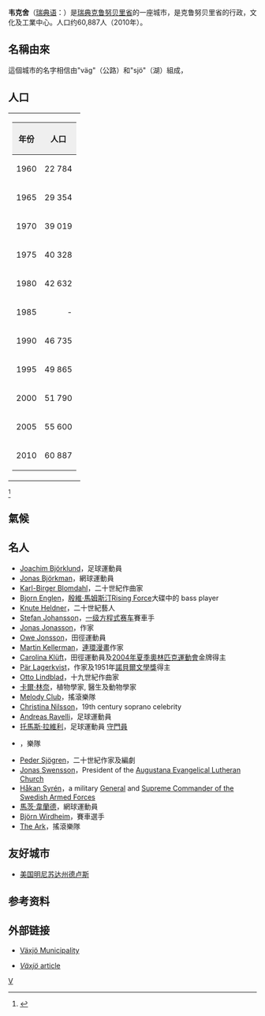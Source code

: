{{NoteTA
|1=zh-hans:马茨·维兰德;zh-hk:馬斯·韋蘭特;zh-tw:馬茨·韋蘭德;
}}
{{Infobox settlement
|official_name          = 韋克舍
|koordinat          = 
|höjdläge           =
|lat_g = 56 |lat_m  = 52 |lat_s = 42 |lat_NS = N 
|long_g = 14 |long_m = 48 |long_s= 33 |long_EW= E
|image_skyline          =
|image_caption          = StoraTorget
|image_shield           = Växjö_vapen.svg
|pushpin_map            = Sweden
|pushpin_label_position =
|coordinates_region     = SE
|subdivision_type       = [[國家|國家]]
|subdivision_name       = [[瑞典|瑞典]]
|subdivision_type3      = [[瑞典舊省|舊省]]
|subdivision_name3      = [[斯莫蘭|斯莫蘭]]
|subdivision_type2      = [[瑞典省份|省]]
|subdivision_name2      = [[克魯努貝里省|克魯努貝里省]]
|subdivision_type1      = [[瑞典自治市|瑞典自治市]]
|subdivision_name1      = [[韋克舍市|韋克舍市]]
|area_footnotes         = <ref name=scb>{{cite web |url=http://www.scb.se/Statistik/MI/MI0810/2010A01/Tatorternami0810tab1_4.xls |title=Tätorternas landareal, folkmängd och invånare per km<sup>2</sup> 2005 och 2010 |date=14 December 2011 |publisher=[[Statistics_Sweden|Statistics Sweden]] |language=sv |archiveurl=https://www.webcitation.org/64arqC15e?url=http://www.scb.se/Statistik/MI/MI0810/2010A01/Tatorternami0810tab1_4.xls |archivedate=2012-01-10|deadurl=no |accessdate=10 January 2012 }}</ref>
|area_total_km2         = 30.28
|population_as_of       = 2010年12月31日
|population_footnotes   = <ref name=scb />
|population_total       = 60,887 <!-- This is the official figure from Statistics Sweden (Statistiska centralbyrån). -->
|population_density_km2 = 2011
|timezone               = [[Central_European_Time|CET]]
|utc_offset             = +1
|timezone_DST           = [[Central_European_Summer_Time|CEST]]
|utc_offset_DST         = +2
|coordinates_display    = display=inline,title
|latd=56 |latm=53 |lats= |latNS=N
|longd=14 |longm=47 |longs= |longEW=E
|website                =
}}
'''韦克舍'''（[[瑞典语|瑞典语]]：'''{{lang|sv|Växjö}}'''）是[[瑞典|瑞典]][[克鲁努贝里省|克鲁努贝里省]]的一座城市，是克鲁努贝里省的行政，文化及工業中心。人口约60,887人（2010年）。
==名稱由來==
這個城市的名字相信由"väg"（公路）和"sjö"（湖）組成，
==人口==
{|
|-
| valign="top" |
{| class="wikitable"
|-
! style="background:#efefef;" | '''年份'''
! style="background:#efefef;" | '''人口'''
|-
| 1960 || style="text-align:right;"|22 784
|-
| 1965 || style="text-align:right;"|29 354
|-
| 1970 || style="text-align:right;"|39 019
|-
| 1975 || style="text-align:right;"|40 328
|-
| 1980 || style="text-align:right;"|42 632
|-
| 1985 || style="text-align:right;"|-
|-
| 1990 || style="text-align:right;"|46 735
|-
| 1995 || style="text-align:right;"|49 865
|-
| 2000 || style="text-align:right;"|51 790
|-
| 2005 || style="text-align:right;"|55 600
|-
| 2010 || style="text-align:right;"|60 887
|}
|}
<ref>{{cite web |url=http://www.scb.se/Statistik/MI/MI0810/2005A01x/Befolkning_tatorter_1960-2005.xls |title=Unknown |publisher=Scb.se |accessdate=2012-12-01 |archive-date=2011-06-12 |archive-url=https://web.archive.org/web/20110612085313/http://www.scb.se/Statistik/MI/MI0810/2005A01x/Befolkning_tatorter_1960-2005.xls |dead-url=no }}</ref>





==氣候==
{{Weather box
|location = 韋克舍
|metric first = Yes
|single line = Yes
|Jan high C = 0
|Feb high C = 2
|Mar high C = 5
|Apr high C = 11
|May high C = 16
|Jun high C = 19
|Jul high C = 21
|Aug high C = 21
|Sep high C = 17
|Oct high C = 10
|Nov high C = 4
|Dec high C = 1
|year high C = 10.6
|Jan low C = -3
|Feb low C = -4
|Mar low C = -3
|Apr low C = 2
|May low C = 6
|Jun low C = 9
|Jul low C = 12
|Aug low C = 12
|Sep low C = 8
|Oct low C = 5
|Nov low C = 1
|Dec low C = -2
|year low C = 3.6
|Jan precipitation mm = 46
|Feb precipitation mm = 38
|Mar precipitation mm = 33
|Apr precipitation mm = 40
|May precipitation mm = 55
|Jun precipitation mm = 76
|Jul precipitation mm = 109
|Aug precipitation mm = 57
|Sep precipitation mm = 49
|Oct precipitation mm = 73
|Nov precipitation mm = 57
|Dec precipitation mm = 53
|year precipitation mm = 686
|source 1 = World Weather Information Service<ref name=eather1>{{cite web | url =http://weather.msn.com/local.aspx?wealocations=wc:34893&q=V%c3%a4xj%c3%b6%2c+SWE | title =Weather Information for Växjö | accessdate =1 January 2009 | publisher =World Weather Information Service | language = }}{{Dead link|date=2019年12月 |bot=InternetArchiveBot |fix-attempted=yes }}</ref>
|date=August 2010
}}


==名人==

*[[Joachim_Björklund|Joachim Björklund]]，足球運動員
*[[Jonas_Björkman|Jonas Björkman]]，網球運動員
*[[Karl-Birger_Blomdahl|Karl-Birger Blomdahl]]，二十世紀作曲家
*[[Bjorn_Englen|Bjorn Englen]]，[[殷維·馬姆斯汀|殷維·馬姆斯汀]][[Rising_Force|Rising Force]]大碟中的 bass player
*[[Knute_Heldner|Knute Heldner]]，二十世紀藝人
*[[Stefan_Johansson|Stefan Johansson]]，[[一级方程式赛车|一级方程式赛车]]賽車手 
*[[Jonas_Jonasson|Jonas Jonasson]]，作家
*[[Owe_Jonsson|Owe Jonsson]]，田徑運動員
*[[Martin_Kellerman|Martin Kellerman]]，[[連環漫畫|連環漫畫]]作家
*[[Carolina_Klüft|Carolina Klüft]]，田徑運動員及[[2004年夏季奧林匹克運動會|2004年夏季奧林匹克運動會]]金牌得主
*[[Pär_Lagerkvist|Pär Lagerkvist]]，作家及1951年[[諾貝爾文學獎|諾貝爾文學獎]]得主
*[[Otto_Lindblad|Otto Lindblad]]，十九世紀作曲家
*[[卡爾·林奈|卡爾·林奈]]，植物學家, 醫生及動物學家
*[[Melody_Club|Melody Club]]，搖滾樂隊
*[[Christina_Nilsson|Christina Nilsson]]，19th century soprano celebrity
*[[Andreas_Ravelli|Andreas Ravelli]]，足球運動員 
*[[托馬斯·拉維利|托馬斯·拉維利]]，足球運動員 [[守門員_(足球)|守門員]]
*{{link-en|消音器 (樂隊)|Silencer (band)|消音器}}，{{link-en|自殺黑金屬|Black metal#Depressive suicidal black metal}}樂隊
*[[Peder_Sjögren|Peder Sjögren]]，二十世紀作家及編劇
*[[Jonas_Swensson|Jonas Swensson]]，President of the [[Augustana_Evangelical_Lutheran_Church|Augustana Evangelical Lutheran Church]]
*[[Håkan_Syrén|Håkan Syrén]]，a military [[General|General]] and [[Supreme_Commander_of_the_Swedish_Armed_Forces|Supreme Commander of the Swedish Armed Forces]]
*[[馬茨·韋蘭德|馬茨·韋蘭德]]，網球運動員
*[[Björn_Wirdheim|Björn Wirdheim]]，賽車選手
*[[The_Ark_(band)|The Ark]]，搖滾樂隊

== 友好城市 ==
* {{flagicon|USA}}[[美国|美国]][[德卢斯_(明尼苏达州)|明尼苏达州德卢斯]]

==参考资料==
{{Reflist}}

== 外部链接 ==
* [http://www.vaxjo.se/ Växjö Municipality] {{Wayback|url=http://www.vaxjo.se/ |date=20070211233227 }}
* {{sv icon}}[http://runeberg.org/nfcm/0257.html ''Växjö'' article] {{Wayback|url=http://runeberg.org/nfcm/0257.html |date=20071126124857 }}


{{Authority control}}
[[Category:瑞典城市|V]]